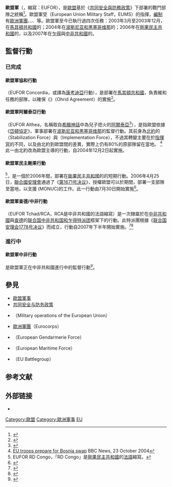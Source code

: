 {{hatnote|本文介紹的是[[歐盟|歐盟]]的部隊代號。 關於歐盟的軍事概況，請見[[歐盟軍事|歐盟軍事]]。}}
{{Infobox military unit
|unit_name     = 歐洲聯盟軍<br>EUFOR
|image         = [[File:EUFOR_Roundel.svg|center]]
|caption       = 歐盟軍標誌
|dates         = 2002–現在
|country       = {{EU}}
|branch        = [[陸軍|陸軍]]
|type          = [[快速反應部隊|快速反應部隊]]
|colors        = [[藍色|藍色]], [[黃色|黃色]] {{color box|#0000FF}}{{color box|#FFD700}}
|role          = 
|size          = 300士兵 - {{Link-en|歐盟軍協和行動|EUFOR Concordia}}<br>2,503士兵 -{{Link-en|歐盟軍阿爾泰亞行動|EUFOR Althea}}<br>2,500士兵 - {{Link-en|歐盟軍民主剛果行動|EUFOR RD Congo}}<br>4,300士兵 - {{Link-en|歐盟軍查德/中非行動|EUFOR Tchad/RCA}}
|command_structure = {{Link-en|歐盟聯合軍事參謀部|European Union Military Staff}}
|battles       ={{flag|馬其頓共和國}} (2003)<br>{{flag|波斯尼亞和黑塞哥維那}} (2004)<br>{{flag|剛果民主共和國}} (2006)<br>{{flag|乍得}} (2007)<br> {{flag|中非共和國}} (2007)
}}
'''歐盟軍'''（{{Lang-en|European Union Force}}，縮寫：EUFOR），是[[歐盟|歐盟]]基於《[[共同安全與防務政策|共同安全與防務政策]]》下部署的戰鬥部隊之統稱<ref name=吳萬寶>{{cite journal|author=吳萬寶|title=備而不用？論歐盟戰鬥部隊|journal=《巴黎視野》|date=2012年12月|issue=17|url=http://fondation.ehosting.com.tw/P17-03%E5%82%99%E8%80%8C%E4%B8%8D%E7%94%A8%EF%BC%9F%E8%AB%96%E6%AD%90%E7%9B%9F%E6%88%B0%E9%AC%A5%E9%83%A8%E9%9A%8A.pdf|accessdate=2015-03-19|publisher=[[中法文化教育基金會|中法文化教育基金會]]|archive-url=https://web.archive.org/web/20141203072504/http://fondation.ehosting.com.tw/P17-03%E5%82%99%E8%80%8C%E4%B8%8D%E7%94%A8%EF%BC%9F%E8%AB%96%E6%AD%90%E7%9B%9F%E6%88%B0%E9%AC%A5%E9%83%A8%E9%9A%8A.pdf|archive-date=2014-12-03|dead-url=yes}}</ref>。歐盟軍受{{Link-en|歐盟聯合軍事參謀部|European Union Military Staff}}（European Union Military Staff，EUMS）的指揮，[[編制|編制]]有[[歐洲軍團|歐洲軍團]]、{{link-en|歐盟國家憲兵|European Gendarmerie Force}}、{{link-en|歐盟海上部隊|European Maritime Force}}、{{link-en|歐盟戰鬥群|EU Battlegroup}}等。歐盟軍至今已執行過四次任務：2003年3月至2003年12月，在[[馬其頓共和國|馬其頓共和國]]的{{Link-en|歐盟軍協和行動|EUFOR Concordia}}；2004年在[[波斯尼亚和黑塞哥维那|波斯尼亚和黑塞哥维那]]的{{Link-en|歐盟軍阿爾泰亞行動|EUFOR Althea}}；2006年在[[剛果民主共和國|剛果民主共和國]]的{{Link-en|歐盟軍民主剛果行動|EUFOR RD Congo}}，以及2007年在[[乍得|乍得]]與[[中非共和國|中非共和國]]的{{Link-en|歐盟軍查德/中非行動|EUFOR Tchad/RCA}}。

==監督行動==
=== 已完成 ===
====歐盟軍協和行動====
{{Main|歐盟軍協和行動}}

{{Link-en|歐盟軍協和行動|EUFOR Concordia}}（EUFOR Concordia，或譯為[[康考迪亞|康考迪亞]]行動），是部署在[[馬其頓共和國|馬其頓共和國]]，負責維和任務的部隊，以確保《{{link-en|奧赫里德協定|Ohrid Agreement}}》（Ohrid Agreement）的實施<ref>{{cite web |title = CONCORDIA/FYROM |url = http://www.eeas.europa.eu/csdp/missions-and-operations/concordia/index_en.htm |publisher = [[歐盟對外事務部|歐盟對外事務部]] |accessdate = 2015-03-19 |language = en |archive-date = 2016-01-27 |archive-url = https://web.archive.org/web/20160127003630/http://www.eeas.europa.eu/csdp/missions-and-operations/concordia/index_en.htm |dead-url = no }}</ref>。

====歐盟軍阿爾泰亞行動====
{{Main|歐盟軍阿爾泰亞行動}}
{{Link-en|歐盟軍阿爾泰亞行動|EUFOR Althea}}（EUFOR Althea，名稱取自[[希臘神話|希臘神話]]中為兒子熄火的[[阿爾泰亞|阿爾泰亞]]<ref name="Operation ALTHEA">{{cite web|title=Operation ALTHEA |publisher=EUFOR ALTHEA |accessdate=2015-03-19 |archiveurl=https://web.archive.org/web/20150217065248/http://euforbih.org/index.php?option=com_content&view=article&id=13&Itemid=133 |archivedate=2015-02-17 |url=http://euforbih.org/index.php?option=com_content&view=article&id=13&Itemid=133 |language=en |deadurl=yes }}</ref>），是指歐盟依據《[[岱頓協定|岱頓協定]]》，軍事部署在[[波斯尼亚和黑塞哥维那|波斯尼亚和黑塞哥维那]]的監督行動。其前身為[[北約|北約]]的{{link-en|穩定部隊|SFOR}}（Stabilization Force）與{{link-en|執行部隊|Implementation Force}}（Implementation Force），不過其轉變主要在於[[指揮官|指揮官]]的不同，以及由北約到歐盟間的差異，實際上仍有80%的原部隊留在當地。 <ref>[http://news.bbc.co.uk/1/hi/world/europe/3944191.stm EU troops prepare for Bosnia swap] {{Wayback|url=http://news.bbc.co.uk/1/hi/world/europe/3944191.stm |date=20201011005020 }} BBC News, 23 October 2004</ref> 此一由北約改為歐盟主導的行動，自2004年12月2日起實施。

====歐盟軍民主剛果行動====
{{Main|歐盟軍民主剛果行動}}
{{Link-en|歐盟軍民主剛果行動|EUFOR RD Congo}}<ref>EUFOR RD Congo，「RD Congo」是[[剛果民主共和國|剛果民主共和國]]的[[法語|法語]]縮寫。</ref>，是一個於2006年間，部署在[[剛果民主共和國|剛果民主共和國]]的的短期行動。2006年4月25日，[[聯合國安理會|聯合國安理會]]通過了《[[:s:联合国安理会第1671号决议|第1671号决议]]》，授權歐盟可以於{{link-en|2006年民主剛果大選|Democratic Republic of the Congo general election, 2006}}期間，部署一支部隊至當地，以支援{{link-en|联合国组织刚果民主共和国稳定特派团|United Nations Mission in the Democratic Republic of Congo}} (MONUC)的工作。此一行動由7月30日開始實施<ref>{{cite web|title=EUFOR RD Congo|url=http://www.eeas.europa.eu/csdp/missions-and-operations/eufor-rd-congo/index_en.htm|publisher=歐盟對外事務部|accessdate=2015-03-19|language=en|archive-date=2013-12-24|archive-url=https://web.archive.org/web/20131224201216/http://www.eeas.europa.eu/csdp/missions-and-operations/eufor-rd-congo/index_en.htm|dead-url=no}}</ref>。

==== 歐盟軍查德/中非行動 ====
{{Main|歐盟軍查德/中非行動}}

{{Link-en|歐盟軍查德/中非行動|EUFOR Tchad/RCA}}（EUFOR Tchad/RCA，RCA是中非共和國的法語縮寫）是一次隸屬於在[[中非共和國|中非共和國]]與[[查德|查德]]的[[联合国中非共和国和乍得特派团|联合国中非共和国和乍得特派团]]框架下的行動。此特派團根據《[[联合国安理会1778号决议|联合国安理会1778号决议]]》而成立，行動自2007年下半年開始實施。<ref>{{Cite web |url=http://english.people.com.cn/90001/90777/6283804.html |title=EU council adopts military action in Chad, Central African Republic - People's Daily Online<!-- Bot generated title --> |access-date=2015-03-19 |archive-date=2012-10-13 |archive-url=https://web.archive.org/web/20121013005435/http://english.people.com.cn/90001/90777/6283804.html |dead-url=no }}</ref><ref>{{cite web|title=联合国中非共和国和乍得特派团|url=http://www.un.org/zh/peacekeeping/missions/past/minurcat/|publisher=[[聯合國|聯合國]]|accessdate=2015-03-19|archive-date=2019-06-25|archive-url=https://web.archive.org/web/20190625202645/https://www.un.org/zh/peacekeeping/missions/past/minurcat/|dead-url=no}}</ref>

=== 進行中 ===
====歐盟軍中非行動====
{{Main|歐盟軍中非行動}}
{{Link-en|歐盟軍中非行動|EUFOR RCA}}是歐盟軍正在中非共和國進行中的監督行動<ref>{{cite web|title=EUFOR RCA|url=http://eeas.europa.eu/csdp/missions-and-operations/eufor-rca/index_en.htm|publisher=歐盟對外事務部|accessdate=2015-03-19|language=en|archive-date=2014-02-27|archive-url=https://web.archive.org/web/20140227091356/http://eeas.europa.eu/csdp/missions-and-operations/eufor-rca/index_en.htm|dead-url=no}}</ref>。

== 參見==
*[[歐盟軍事|歐盟軍事]]
*[[共同安全与防务政策|共同安全与防务政策]]
*{{link-en|歐盟軍事行動列表|Military operations of the European Union}}（Military operations of the European Union）
*[[歐洲軍團|歐洲軍團]]（Eurocorps）
*{{link-en|歐盟國家憲兵|European Gendarmerie Force}}（European Gendarmerie Force）
*{{link-en|歐盟海上部隊|European Maritime Force}}（European Maritime Force）
*{{link-en|歐盟戰鬥群|EU Battlegroup}}（EU Battlegroup）

== 参考文献 ==
{{Reflist|30em}}

== 外部链接 ==
* {{Commons category-inline|EUFOR}}

[[Category:歐盟|Category:歐盟]]
[[Category:歐洲軍事|Category:歐洲軍事]]
[[Category:多國軍事部隊|EU]]